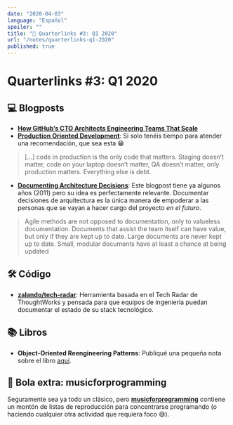 ```yaml
---
date: "2020-04-03"
language: "Español"
spoiler: ""
title: "🔗 Quarterlinks #3: Q1 2020"
url: "/notes/quarterlinks-q1-2020"
published: true
---
```


# Quarterlinks #3: Q1 2020

## 💻 Blogposts

- [**How GitHub’s CTO Architects Engineering Teams That Scale**][github-cto]
- [**Production Oriented Development**][production-oriented-development]: Si solo tenéis tiempo para atender una
  recomendación, que sea esta 😁

> [...] code in production is the only code that matters. Staging doesn’t matter, code on your laptop doesn’t matter, QA
> doesn’t matter, only production matters. Everything else is debt.

- [**Documenting Architecture Decisions**][document-architecture-decisions]: Este blogpost tiene ya algunos años (2011)
  pero su idea es perfectamente relevante. Documentar decisiones de arquitectura es la única manera de empoderar a las
  personas que se vayan a hacer cargo del proyecto _en el futuro_.

> Agile methods are not opposed to documentation, only to valueless documentation. Documents that assist the team itself
> can have value, but only if they are kept up to date. Large documents are never kept up to date. Small, modular
> documents have at least a chance at being updated

## 🛠 Código

- [**zalando/tech-radar**](https://github.com/zalando/tech-radar): Herramienta basada en el Tech Radar de ThoughtWorks y
  pensada para que equipos de ingeniería puedan documentar el estado de su stack tecnológico.

## 📚 Libros

- **Object-Oriented Reengineering Patterns**: Publiqué una pequeña nota sobre el libro
  [aquí](/notes/object-oriented-reengineering-patterns).

## 🎱 Bola extra: musicforprogramming

Seguramente sea ya todo un clásico, pero [**musicforprogramming**](http://musicforprogramming.net/) contiene un montón
de listas de reproducción para concentrarse programando (o haciendo cualquier otra actividad que requiera foco 😄).

[github-cto]: https://medium.com/@FirstMark/githubs-cto-on-architecting-engineering-teams-that-scale-cb79dd6132ae
[production-oriented-development]: https://paulosman.me/2019/12/30/production-oriented-development.html
[document-architecture-decisions]: http://thinkrelevance.com/blog/2011/11/15/documenting-architecture-decisions

